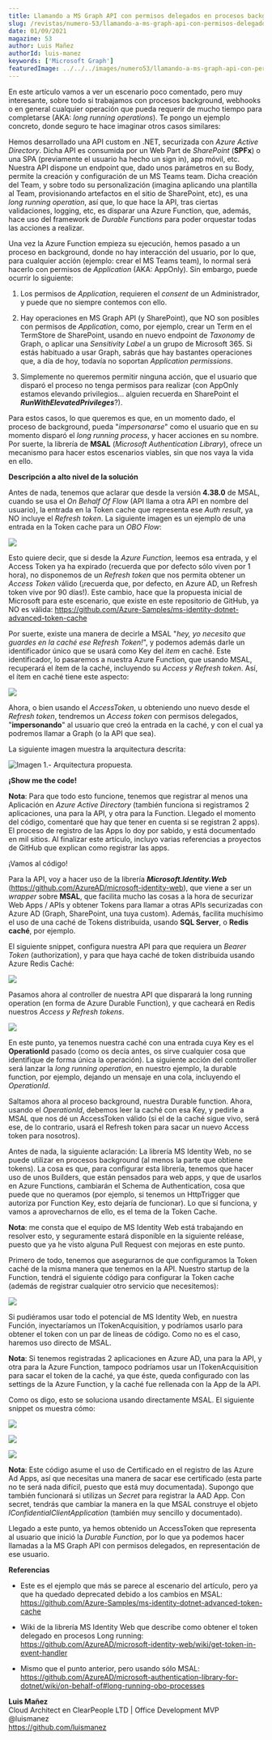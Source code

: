 ```yaml
---
title: Llamando a MS Graph API con permisos delegados en procesos background
slug: /revistas/numero-53/llamando-a-ms-graph-api-con-permisos-delegados-en-procesos-background
date: 01/09/2021
magazine: 53
author: Luis Mañez
authorId: luis-manez
keywords: ['Microsoft Graph']
featuredImage: ../../../images/numero53/llamando-a-ms-graph-api-con-permisos-delegados-en-procesos-background/image1.png
---
```


En este artículo vamos a ver un escenario poco comentado, pero muy
interesante, sobre todo si trabajamos con procesos background, webhooks
o en general cualquier operación que pueda requerir de mucho tiempo para
completarse (AKA: *long running operations*). Te pongo un ejemplo
concreto, donde seguro te hace imaginar otros casos similares:

Hemos desarrollado una API custom en .NET, securizada con *Azure Active
Directory*. Dicha API es consumida por un Web Part de *SharePoint*
(**SPFx**) o una SPA (previamente el usuario ha hecho un sign in), app
móvil, etc. Nuestra API dispone un endpoint que, dado unos parámetros en
su Body, permite la creación y configuración de un MS Teams team. Dicha
creación del Team, y sobre todo su personalización (imagina aplicando
una plantilla al Team, provisionando artefactos en el sitio de
SharePoint, etc), es una *long running operation*, así que, lo que hace
la API, tras ciertas validaciones, logging, etc, es disparar una Azure
Function, que, además, hace uso del framework de *Durable Functions*
para poder orquestar todas las acciones a realizar.

Una vez la Azure Function empieza su ejecución, hemos pasado a un
proceso en background, donde no hay interacción del usuario, por lo que,
para cualquier acción (ejemplo: crear el MS Teams team), lo normal será
hacerlo con permisos de *Application* (AKA: AppOnly). Sin embargo, puede
ocurrir lo siguiente:

1.  Los permisos de *Application*, requieren el *consent* de un
    Administrador, y puede que no siempre contemos con ello.

2.  Hay operaciones en MS Graph API (y SharePoint), que NO son posibles
    con permisos de *Application*, como, por ejemplo, crear un Term en
    el TermStore de SharePoint, usando en nuevo endpoint de *Taxonomy*
    de Graph, o aplicar una *Sensitivity Label* a un grupo de
    Microsoft 365. Si estás habituado a usar Graph, sabrás que hay
    bastantes operaciones que, a día de hoy, todavía no soportan
    *Application permissions*.

3.  Simplemente no queremos permitir ninguna acción, que el usuario que
    disparó el proceso no tenga permisos para realizar (con AppOnly
    estamos elevando privilegios... alguien recuerda en SharePoint el
    ***RunWithElevatedPrivileges***?).

Para estos casos, lo que queremos es que, en un momento dado, el proceso
de background, pueda "*impersonarse*" como el usuario que en su momento
disparó el *long running process*, y hacer acciones en su nombre. Por
suerte, la librería de **MSAL** (*Microsoft Authentication Library*),
ofrece un mecanismo para hacer estos escenarios viables, sin que nos
vaya la vida en ello.

**Descripción a alto nivel de la solución**

Antes de nada, tenemos que aclarar que desde la versión **4.38.0** de
MSAL, cuando se usa el *On Behalf Of Flow* (API llama a otra API en
nombre del usuario), la entrada en la Token cache que representa ese
*Auth result*, ya NO incluye el *Refresh* *token*. La siguiente imagen
es un ejemplo de una entrada en la Token cache para un *OBO Flow*:

![](../../../images/numero53/llamando-a-ms-graph-api-con-permisos-delegados-en-procesos-background/image1.png)

Esto quiere decir, que si desde la *Azure Function*, leemos esa entrada,
y el Access Token ya ha expirado (recuerda que por defecto sólo viven
por 1 hora), no disponemos de un *Refresh token* que nos permita obtener
un *Access Token* válido (¡recuerda que, por defecto, en Azure AD, un
Refresh token vive por 90 días!). Este cambio, hace que la propuesta
inicial de Microsoft para este escenario, que existe en este repositorio
de GitHub, ya NO es válida:
<https://github.com/Azure-Samples/ms-identity-dotnet-advanced-token-cache>

Por suerte, existe una manera de decirle a MSAL "*hey, yo necesito que
guardes en la caché ese Refresh Token!*", y podemos además darle un
identificador único que se usará como Key del *item* en caché. Este
identificador, lo pasaremos a nuestra Azure Function, que usando MSAL,
recuperará el ítem de la caché, incluyendo su *Access y Refresh*
*token*. Así, el ítem en caché tiene este aspecto:

![](../../../images/numero53/llamando-a-ms-graph-api-con-permisos-delegados-en-procesos-background/image2.png)

Ahora, o bien usando el *AccessToken*, u obteniendo uno nuevo desde el
*Refresh* *token*, tendremos un *Access token* con permisos delegados,
"**impersonando**" al usuario que creó la entrada en la caché, y con el
cual ya podremos llamar a Graph (o la API que sea).

La siguiente imagen muestra la arquitectura descrita:

![Imagen 1.- Arquitectura propuesta.](../../../images/numero53/llamando-a-ms-graph-api-con-permisos-delegados-en-procesos-background/image3.png)


**¡Show me the code!**

**Nota**: Para que todo esto funcione, tenemos que registrar al menos
una Aplicación en *Azure Active Directory* (también funciona si
registramos 2 aplicaciones, una para la API, y otra para la Function.
Llegado el momento del código, comentaré que hay que tener en cuenta si
se registran 2 apps). El proceso de registro de las Apps lo doy por
sabido, y está documentado en mil sitios. Al finalizar este artículo,
incluyo varias referencias a proyectos de GitHub que explican como
registrar las apps.

¡Vamos al código!

Para la API, voy a hacer uso de la librería ***Microsoft.Identity.Web***
(<https://github.com/AzureAD/microsoft-identity-web>), que viene a ser
un *wrapper* sobre **MSAL**, que facilita mucho las cosas a la hora de
securizar Web Apps / APIs y obtener Tokens para llamar a otras APIs
securizadas con Azure AD (Graph, SharePoint, una tuya custom). Además,
facilita muchísimo el uso de una caché de Tokens distribuida, usando
**SQL Server**, o **Redis caché**, por ejemplo.

El siguiente snippet, configura nuestra API para que requiera un *Bearer
Token* (authorization), y para que haya caché de token distribuida
usando Azure Redis Caché:

![](../../../images/numero53/llamando-a-ms-graph-api-con-permisos-delegados-en-procesos-background/image4.png)

Pasamos ahora al controller de nuestra API que disparará la long running
operation (en forma de Azure Durable Function), y que cacheará en Redis
nuestros *Access y Refresh tokens*.

![](../../../images/numero53/llamando-a-ms-graph-api-con-permisos-delegados-en-procesos-background/image5.png)

En este punto, ya tenemos nuestra caché con una entrada cuya Key es el
**OperationId** pasado (como os decía antes, os sirve cualquier cosa que
identifique de forma única la operación). La siguiente acción del
controller será lanzar la *long running operation*, en nuestro ejemplo,
la durable function, por ejemplo, dejando un mensaje en una cola,
incluyendo el *OperationId*.

Saltamos ahora al proceso background, nuestra Durable function. Ahora,
usando el *OperationId*, debemos leer la caché con esa Key, y pedirle a
MSAL que nos dé un AccessToken válido (si el de la caché sigue vivo,
será ese, de lo contrario, usará el Refresh token para sacar un nuevo
Access token para nosotros).

Antes de nada, la siguiente aclaración: La librería MS Identity Web, no
se puede utilizar en procesos background (al menos la parte que obtiene
tokens). La cosa es que, para configurar esta librería, tenemos que
hacer uso de unos Builders, que están pensados para web apps, y que de
usarlos en Azure Functions, cambiarán el Schema de Authentication, cosa
que puede que no queramos (por ejemplo, si tenemos un HttpTrigger que
autoriza por Function Key, esto dejaría de funcionar). Lo que sí
funciona, y vamos a aprovecharnos de ello, es el tema de la Token Cache.

**Nota**: me consta que el equipo de MS Identity Web está trabajando en
resolver esto, y seguramente estará disponible en la siguiente reléase,
puesto que ya he visto alguna Pull Request con mejoras en este punto.

Primero de todo, tenemos que asegurarnos de que configuramos la Token
caché de la misma manera que tenemos en la API. Nuestro startup de la
Function, tendrá el siguiente código para configurar la Token cache
(además de registrar cualquier otro servicio que necesitemos):

![](../../../images/numero53/llamando-a-ms-graph-api-con-permisos-delegados-en-procesos-background/image6.png)

Si pudiéramos usar todo el potencial de MS Identity Web, en nuestra
Función, inyectaríamos un ITokenAcquisition, y podríamos usarlo para
obtener el token con un par de líneas de código. Como no es el caso,
haremos uso directo de MSAL.

**Nota**: Si tenemos registradas 2 aplicaciones en Azure AD, una para la
API, y otra para la Azure Function, tampoco podríamos usar un
ITokenAcquisition para sacar el token de la caché, ya que éste, queda
configurado con las settings de la Azure Function, y la caché fue
rellenada con la App de la API.

Como os digo, esto se soluciona usando directamente MSAL. El siguiente
snippet os muestra cómo:

![](../../../images/numero53/llamando-a-ms-graph-api-con-permisos-delegados-en-procesos-background/image7.png)

![](../../../images/numero53/llamando-a-ms-graph-api-con-permisos-delegados-en-procesos-background/image8.png)

![](../../../images/numero53/llamando-a-ms-graph-api-con-permisos-delegados-en-procesos-background/image9.png)

**Nota**: Este código asume el uso de Certificado en el registro de las
Azure Ad Apps, así que necesitas una manera de sacar ese certificado
(esta parte no te será nada difícil, puesto que está muy documentada).
Supongo que también funcionará si utilizas un *Secret* para registrar la
AAD App. Con secret, tendrás que cambiar la manera en la que MSAL
construye el objeto *IConfidentialClientApplication* (también muy
sencillo y documentado).

Llegado a este punto, ya hemos obtenido un AccessToken que representa al
usuario que inició la *Durable Function*, por lo que ya podemos hacer
llamadas a la MS Graph API con permisos delegados, en representación de
ese usuario.

**Referencias**

-   Este es el ejemplo que más se parece al escenario del artículo, pero
    ya que ha quedado deprecated debido a los cambios en MSAL:
    <https://github.com/Azure-Samples/ms-identity-dotnet-advanced-token-cache>

-   Wiki de la librería MS Identity Web que describe como obtener el
    token delegado en procesos Long running:
    <https://github.com/AzureAD/microsoft-identity-web/wiki/get-token-in-event-handler>

-   Mismo que el punto anterior, pero usando sólo MSAL:
    <https://github.com/AzureAD/microsoft-authentication-library-for-dotnet/wiki/on-behalf-of#long-running-obo-processes>


**Luis Mañez** <br />
Cloud Architect en ClearPeople LTD | Office Development MVP <br />
@luismanez <br />
<https://github.com/luismanez>